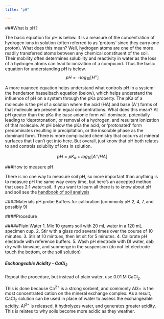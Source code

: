 ```yaml
---
title: "pH"

---
```

###What is pH?

The basic equation for pH is below. It is a measure of the concentration of hydrogen ions in solution (often referred to as 'protons' since they carry one proton). What does this mean? Well, hydrogen atoms are one of the more readily transferred atoms between any chemical constituent of the soil. Their mobility often determines solubility and reactivity in water as the loss of a hydrogen atoms can lead to ionization of a compound. Thus the basic equation for understanding pH is below.
$$pH=-log_{10}[H^{+}]$$

A more nuanced equation helps understand what controls pH in a system:  the henderson hasselbach equation (below), which helps understand the influence of pH on a system through the pKa property. The pKa of a molecule is the pH of a solution where the acid (HA) and base (A^-^) forms of that molecule are present in equal concentrations. What does this mean? At pH greater than the pKa the base anionic form will dominate, potentially leading to 'deprotonation', or removal of a hydrogen, and resultant ionization of that molecule. At pH below the pKa the acid, or 'protonated' form predominates resulting in precipitation, or the insoluble phase as the dominant form. There is more complicated chemistry that occurrs at mineral surfaces that I can't get into here. But overall, just know that pH both relates to and controls solublity of ions in solution.

$$pH=pK_{a} + log_{10}[A^{-}/HA]$$

###How to measure pH

There is no one way to measure soil pH, so more important than anything is to measure pH the same way every time, but here's an accepted method that uses 2:1 water:soil. If you want to learn all there is to know about pH and soil see the [handbook of soil analysis](http://www.geokniga.org/bookfiles/geokniga-handbook-soil-analysis.pdf)

####Materials
pH probe
Buffers for calibration (commonly pH 2, 4, 7, and possibly 9)

####Procedure

#####Plain Water
1. Mix 10 grams soil with 20 mL water in a 120 mL specimen cup.
2. Stir with a glass rod several times over the course of 10 minutes.
3. Stir at 10 mintues, then let sit for 5 minutes.
4. Calibrate pH electrode with reference buffers.
5. Wash pH electrode with DI water, dab dry with kimwipe, and submerge in the suspension (do not let electrode touch the bottom, or the soil solution)

##### Exchangeable Acidity - CaCl~2~
Repeat the procedure, but instead of plain water, use 0.01 M CaCl~2~.

This is done because Ca^2+^ is a strong sorbent, and commonly Al3+ is the most concentrated cation on the mineral exchange complex. As a result, CaCl~2~ solution can be used in place of water to assess the exchangeable acidity. Al^3+^ is released, it hydrolyzes water, and generates greater acidity. This is relates to why soils become more acidic as they weather. 